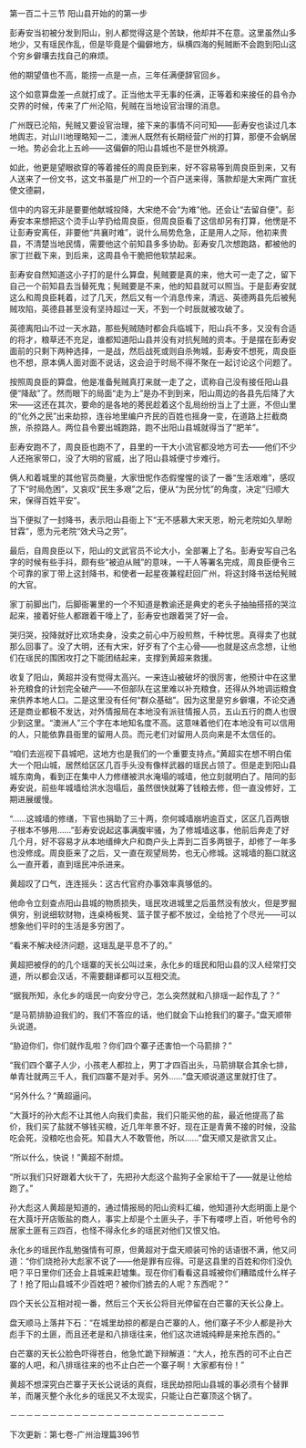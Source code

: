 

第一百二十三节 阳山县开始的的第一步

彭寿安当初被分发到阳山，别人都觉得这是个苦缺，他却并不在意。这里虽然山多地少，又有瑶民作乱，但是毕竟是个偏僻地方，纵横四海的髡贼断不会跑到阳山这个穷乡僻壤去找自己的麻烦。

他的期望值也不高，能捞一点是一点，三年任满便辞官回乡。

这个如意算盘差一点就打成了。正当他太平无事的任满，正等着和来接任的县令办交界的时候，传来了广州沦陷，髡贼在当地设官治理的消息。

广州既已沦陷，髡贼又要设官治理，接下来的事情不问可知――彭寿安也读过几本地舆志，对山川地理略知一二，澳洲人既然有长期经营广州的打算，那便不会蜗居一地。势必会北上五岭――这偏僻的阳山县城也不是世外桃源。

如此，他更是望眼欲穿的等着接任的周良臣到来，好不容易等到周良臣到来，又有人送来了一份文书，这文书虽是广州卫的一个百户送来得，落款却是大宋两广宣抚使文德嗣，

信中的内容无非是要要他献城投降，大宋绝不会“为难”他。还会让“去留自便”。彭寿安本来想把这个烫手山芋扔给周良臣，但周良臣看了这信却另有打算，他愣是不让彭寿安离任，非要他“共襄时难”，说什么局势危急，正是用人之际，他初来贵县，不清楚当地民情，需要他这个前知县多多协助。彭寿安几次想跑路，都被他的家丁拦截下来，到后来，这周县令干脆把他软禁起来。

彭寿安自然知道这小子打的是什么算盘，髡贼要是真的来，他大可一走了之，留下自己一个前知县去当替死鬼；髡贼要是不来，他的知县就可以照当。于是彭寿安就这么和周良臣耗着，过了几天，然后又有一个消息传来，清远、英德两县先后被髡贼攻陷，英德县甚至没有坚持超过一天，不到一个时辰就被攻破了。

英德离阳山不过一天水路，那些髡贼随时都会兵临城下，阳山兵不多，又没有合适的将才，粮草还不充足，谁都知道阳山县并没有对抗髡贼的资本。于是摆在彭寿安面前的只剩下两种选择，一是战，然后战死或则自杀殉城，彭寿安不想死，周良臣也不想，原本俩人面对面不说话，这会迫于时局不得不聚在一起讨论这个问题了。

按照周良臣的算盘，他是准备髡贼真打来就一走了之，谎称自己没有接任阳山县便“降敌”了。然而眼下的局面“走为上”是办不到到来，阳山周边的各县先后降了大宋――这还在其次，要命的是各地的莠民趁着这个乱局纷纷当上了土匪，不但山里的“化外之民”出来劫掠，连谷地里编户齐民的百姓也摇身一变，在道路上拦截商旅，杀掠路人。两位县令要出城跑路，跑不出阳山县城就得当了“肥羊”。

彭寿安跑不了，周良臣也跑不了，县里的一干大小流官都没地方可去――他们不少人还拖家带口，没了大明的官威，出了阳山县城便寸步难行。

俩人和着城里的其他官员商量，大家忸怩作态假惺惺的谈了一番“生活艰难”，感叹了下“时局危困”，又哀叹“民生多艰”之后，便从“为民分忧”的角度，决定“归顺大宋，保得百姓平安”。

当下便拟了一封降书，表示阳山县衙上下“无不感慕大宋天恩，盼元老院如久旱盼甘霖”，愿为元老院“效犬马之劳”。

最后，自周良臣以下，阳山的文武官员不论大小，全部署上了名。彭寿安写自己名字的时候有些手抖，颇有些“被迫从贼”的意味，一干人等署名完成，周良臣便令三个可靠的家丁带上这封降书，和使者一起星夜兼程赶回广州，将这封降书送给髡贼的大官。

家丁前脚出门，后脚衙署里的一个不知道是教谕还是典史的老头子抽抽搭搭的哭泣起来，接着好些人都跟着干嚎上了，彭寿安也跟着哭了好一会。

哭归哭，投降就好比欢场卖身，没卖之前心中万般煎熬，千种忧思。真得卖了也就那么回事了。没了大明，还有大宋，好歹有了个主心骨――也就是这点念想，让他们在瑶民的围困攻打之下能团结起来，支撑到黄超来救援。

收复了阳山，黄超并没有觉得太高兴。一来连山被破坏的很厉害，他预计中在这里补充粮食的计划完全破产――不但部队在这里难以补充粮食，还得从外地调运粮食来供养本地人口。二是这里没有任何“群众基础”。因为这里是穷乡僻壤，不论交通还是商业都极不发达，对外情报局在本地没有派驻情报人员，五山五行的商人也很少到这里。“澳洲人”三个字在本地知名度不高。这意味着他们在本地没有可以信用的人，只能依靠县衙里的留用人员。而元老们对留用人员向来是不太信任的。

“咱们去巡视下县城吧，这地方也是我们的一个重要支持点。”黄超实在想不明白偌大一个阳山城，居然给区区几百手头没有像样武器的瑶民占领了。但是走到阳山县城东南角，看到正在集中人力修缮被洪水淹塌的城墙，他立刻就明白了。陪同的彭寿安说，前些年城墙给洪水泡塌后，虽然很快就筹了钱粮去修，但一直没修好，工期进展缓慢。

“……这城墙的修缮，下官也捐助了三十两，奈何城墙崩坍逾百丈，区区几百两银子根本不够用……”彭寿安说起这事满腹牢骚，为了修城墙这事，他前后奔走了好几个月，好不容易才从本地缙绅大户和商户头上弄到二百多两银子，却修了一年多也没修成。周良臣来了之后，又一直在观望局势，也无心修城。这城墙的豁口就这么一直开着，直到瑶民冲杀进来。

黄超叹了口气，连连摇头：这古代官府办事效率真够低的。

他命令立刻查点阳山县城的物质损失，瑶民攻进城里之后虽然没有放火，但是罗掘俱穷，别说细软财物，连桌椅板凳、篮子筐子都不放过，全给抢了个尽光――可以想象他们平时的生活是多穷困了。

“看来不解决经济问题，这瑶乱是平息不了的。”

黄超把被俘的的几个瑶寨的天长公叫过来，永化乡的瑶民和阳山县的汉人经常打交道，所以都会汉话，不需要翻译都可以互相交流。

“据我所知，永化乡的瑶民一向安分守己，怎么突然就和八排瑶一起作乱了？”

“是马箭排胁迫我们的，我们不答应的话，他们就会下山抢我们的寨子。”盘天顺带头说道。

“胁迫你们，你们就作乱啦？你们四个寨子还害怕一个马箭排？”

“我们四个寨子人少，小孩老人都拉上，男丁才四百出头，马箭排联合其余七排，单青壮就两三千人，我们四寨不是对手。另外……”盘天顺说道这里就打住了。

“另外什么？”黄超逼问。

“大莨圩的孙大彪不让其他人向我们卖盐，我们只能买他的盐，最近他提高了盐价，我们买了盐就不够钱买粮，近几年年景不好，现在正是青黄不接的时候，没盐吃会死，没粮吃也会死。知县大人不敢管他，所以……”盘天顺又是欲言又止。

“所以什么，快说！”黄超不耐烦。

“所以我们只好跟着大伙干了，先把孙大彪这个盐狗子全家给干了――就是让他给跑了。”

孙大彪这人黄超是知道的，通过情报局的阳山资料汇编，他知道孙大彪明面上是个在大莨圩开店贩盐的商人，事实上却是个土匪头子，手下有喽啰上百，听他号令的居家土匪有三四百，也怪不得永化乡的瑶民对他们又恨又怕。

永化乡的瑶民作乱勉强情有可原，但黄超对于盘天顺装可怜的话语很不满，他又问道：“你们烧抢孙大彪家不说了――他是罪有应得。可是这县里的百姓和你们没仇吧？平日里你们还会上县城来赶墟集。现在你们看看这县城被你们糟踏成什么样子了！抢了阳山县城不少百姓吧？被你们掳去的人呢？东西呢？”

四个天长公互相对视一番，然后三个天长公将目光停留在白芒寨的天长公身上。

盘天顺马上落井下石：“在城里劫掠的都是白芒寨的人，他们寨子不少人都是孙大彪手下的土匪，而且还老是和八排瑶往来，他们这次进城纯粹是来抢东西的。”

白芒寨的天长公脸色吓得苍白，他急忙跪下辩解道：“大人，抢东西的可不止白芒寨的人吧，和八排瑶往来的也不止白芒一个寨子啊！大家都有份！”

黄超不想深究白芒寨子天长公说话的真假，瑶民劫掠阳山县城的事必须有个替罪羊，而屠灭整个永化乡的瑶民又不太现实，只能让白芒寨顶这个锅了。

－－－－－－－－－－－－－－－－－－－－－－－－－－－

下次更新：第七卷-广州治理篇396节

